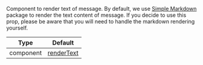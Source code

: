 Component to render text of message. By default, we use [Simple Markdown](https://github.com/Khan/simple-markdown#adding-a-simple-extension) package to render the text content of message.
If you decide to use this prop, please be aware that you will need to handle the markdown rendering yourself. 

| Type | Default |
| - | - |
| component | [renderText](https://github.com/GetStream/stream-chat-react-native/blob/master/package/src/components/Message/MessageSimple/utils/renderText.tsx) |
